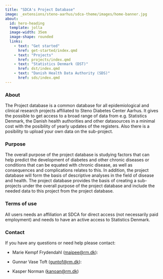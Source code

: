 ```yaml
---
title: "SDCA's Project Database"
image: _extensions/steno-aarhus/sdca-theme/images/home-banner.jpg
about:
  id: hero-heading
  template: jolla
  image-width: 35em
  image-shape: rounded
  links:
    - text: "Get started"
      href: get-started/index.qmd
    - text: "Projects"
      href: projects/index.qmd
    - text: "Statistics Denmark (DST)"
      href: dst/index.qmd
    - text: "Danish Health Data Authority (SDS)"
      href: sds/index.qmd
---
```


:::{#hero-heading}

:::

### About

The Project database is a common database for all epidemiological and clinical research projects affiliated to Steno Diabetes Center Aarhus. 
It gives the possible to get access to a broad range of data from e.g. Statistics Denmark, the Danish health authorities and other datasources in a minimal cost with the posibility of yearly updates of the registers. Also there is a posibility to upload your own data on the sub-project.

### Purpose

The overall purpose of the project database is studying factors that can help predict the development of diabetes and other chronic diseases or conditions that can be equated with chronic disease, as well as consequences and complications relates to this. In addition, the project database will form the basis of descriptive analyses in the field of disease and health.
The project database provides the basis of creating a sub-projects under the overall purpose of the project database and include the needed data to this project from the project database.

### Terms of use
All users needs an affiliation at SDCA for direct access (not necessarily paid employment) and needs to have an active access to Statistics Denmark. 

### Contact

If you have any questions or need help please contact:

-   Marie Kempf Frydendahl
    ([maipee\@rm.dk](mailto:maipee@rm.dk){.email}):
    
-   Gunnar Vase Toft
    ([guntof\@rm.dk](mailto:guntof@rm.dk){.email}):
    
-   Kasper Norman
    ([kanoan\@rm.dk](mailto:kanoan@rm.dk){.email})
